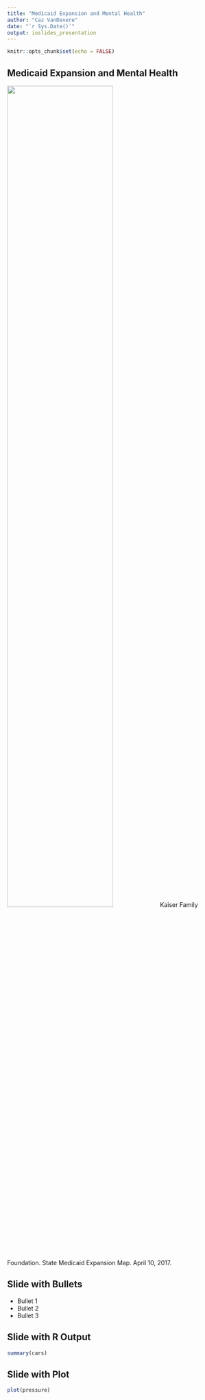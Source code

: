```yaml
---
title: "Medicaid Expansion and Mental Health"
author: "Caz VanDevere"
date: "`r Sys.Date()`"
output: ioslides_presentation
---
```


```r
knitr::opts_chunk$set(echo = FALSE)
```

## Medicaid Expansion and Mental Health

![](https://raw.githubusercontent.com/cazvan/Medicaid-Expansion/main/90.webp){#id .class width=70% height=70%}
Kaiser Family Foundation. State Medicaid Expansion Map. April 10, 2017.

## Slide with Bullets

- Bullet 1
- Bullet 2
- Bullet 3

## Slide with R Output

```r
summary(cars)
```

## Slide with Plot

```r
plot(pressure)
```

